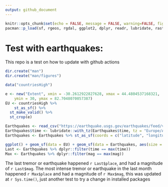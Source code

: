 ```yaml
---
output: github_document
---
```


<!-- README.md is generated from README.Rmd. Please edit that file -->

```r
knitr::opts_chunk$set(echo = FALSE, message = FALSE, warning=FALSE, fig.path = "man/figures/README-")
pacman::p_load(sf, rgeos, rgdal, ggplot2, dplyr, readr, lubridate, raster, rworldxtra)
```

# Test with earthquakes:

This repo is a test on how to update with github actions

```r

dir.create("man")
dir.create("man/figures")

data("countriesHigh")

e <- new("Extent", xmin = -30.2612922827628, xmax = 44.4804537168321, 
    ymin = 30, ymax = 82.7048070057387)
EU <- countriesHigh %>% 
    st_as_sf() %>% 
  st_make_valid() %>% 
  st_crop(e)

Earthquakes <- read_csv("https://earthquake.usgs.gov/earthquakes/feed/v1.0/summary/2.5_month.csv")
Earthquakes$time <- lubridate::with_tz(Earthquakes$time, tz = "Europe/Amsterdam")
Earthquakes <- Earthquakes %>% st_as_sf(coords = c("latitude", "longitude"), crs = "+proj=longlat +datum=WGS84 +no_defs") %>% sf::st_crop(e)

ggplot() + geom_sf(data = EU) + geom_sf(data = Earthquakes, aes(size = mag, color = mag)) + theme_bw() + scale_color_viridis_b()
Last <- Earthquakes %>% dplyr::filter(time == max(time))
Max <- Earthquakes %>% dplyr::filter(mag == max(mag))
```
The last tremor or earthquake happened `r Last$place`, and had a magnitude of `r Last$mag`. The most intense tremor or earthquake in the last month happened  `r Max$place` and had a magnitude of `r Max$mag`, this was updated at `r Sys.time()`, just another test to try a change in installed packages